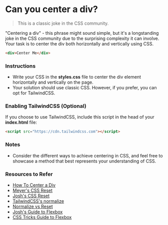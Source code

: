 # Can you center a div?

> This is a classic joke in the CSS community.

"Centering a div" - this phrase might sound simple, but it's a longstanding joke in the CSS community due to the surprising complexity it can involve. Your task is to center the div both horizontally and vertically using CSS.

```html
<div>Center Me</div>
```

### Instructions

- Write your CSS in the **styles.css** file to center the div element horizontally and vertically on the page.
- Your solution should use classic CSS. However, if you prefer, you can opt for TailwindCSS.

### Enabling TailwindCSS (Optional)

If you choose to use TailwindCSS, include this script in the head of your **index.html** file:

```html
<script src="https://cdn.tailwindcss.com"></script>
```

### Notes

- Consider the different ways to achieve centering in CSS, and feel free to showcase a method that best represents your understanding of CSS.

### Resources to Refer
- [How To Center a Div](https://www.joshwcomeau.com/css/center-a-div/)
- [Meyer's CSS Reset](https://meyerweb.com/eric/tools/css/reset/)
- [Josh's CSS Reset](https://www.joshwcomeau.com/css/custom-css-reset/)
- [TailwindCSS's normalize](https://tailwindcss.com/docs/preflight)
- [Normalize vs Reset](https://stackoverflow.com/questions/6887336/what-is-the-difference-between-normalize-css-and-reset-css)
- [Josh's Guide to Flexbox](https://www.joshwcomeau.com/css/interactive-guide-to-flexbox/)
- [CSS Tricks Guide to Flexbox](https://css-tricks.com/snippets/css/a-guide-to-flexbox/)

